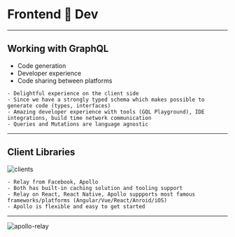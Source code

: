 
# Frontend 📱 Dev

---

## Working with GraphQL

- Code generation
- Developer experience
- Code sharing between platforms

```notes
- Delightful experience on the client side
- Since we have a strongly typed schema which makes possible to generate code (types, interfaces)
- Amazing developer experience with tools (GQL Playground), IDE integrations, build time network communication
- Queries and Mutations are language agnostic
```

---

## Client Libraries

![clients](https://cdn-images-1.medium.com/max/1600/1*9OG8uXcVQLfM0jfZjv2CZA.png)

```notes
- Relay from Facebook, Apollo
- Both has built-in caching solution and tooling support
- Relay on React, React Native, Apollo suppports most famous frameworks/platforms (Angular/Vue/React/Anroid/iOS)
- Apollo is flexible and easy to get started
```

---

![apollo-relay](/assets/apollo-relay.png)
